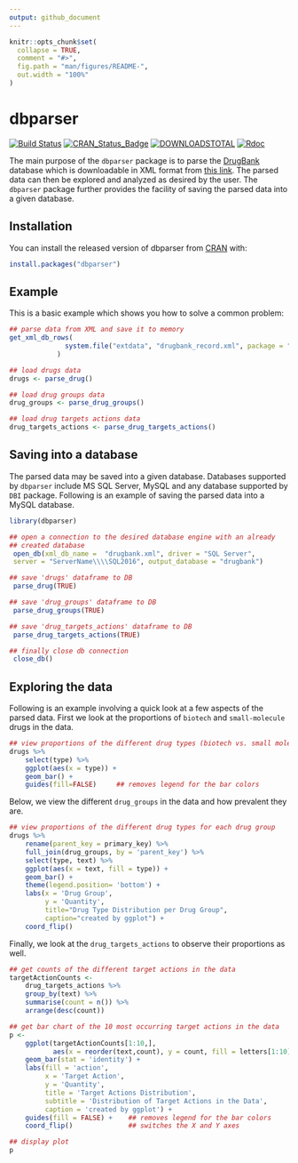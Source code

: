 ```yaml
---
output: github_document
---
```


<!-- README.md is generated from README.Rmd. Please edit attributes file -->

```r
knitr::opts_chunk$set(
  collapse = TRUE,
  comment = "#>",
  fig.path = "man/figures/README-",
  out.width = "100%"
)
```
# dbparser

[![Build Status](https://travis-ci.org/Dainanahan/dbparser.svg?branch=master)](https://travis-ci.org/Dainanahan/dbparser) [![CRAN\_Status\_Badge](http://www.r-pkg.org/badges/version/dbparser)](https://cran.r-project.org/package=dbparser) [![DOWNLOADSTOTAL](https://cranlogs.r-pkg.org/badges/grand-total/dbparser)](https://cranlogs.r-pkg.org/badges/grand-total/dbparser)
[![Rdoc](http://www.rdocumentation.org/badges/version/dbparser)](http://www.rdocumentation.org/packages/dbparser)

The main purpose of the `dbparser` package is to parse the 
[DrugBank](http://drugbank.ca/) database which is downloadable in XML format 
from [this link](https://www.drugbank.ca/releases/latest). The parsed data can 
then be explored and analyzed as desired by the user. The `dbparser` package 
further provides the facility of saving the parsed data into a given database.

## Installation

You can install the released version of dbparser from [CRAN](https://CRAN.R-project.org) with:

``` r
install.packages("dbparser")
```

## Example

This is a basic example which shows you how to solve a common problem:

``` r
## parse data from XML and save it to memory
get_xml_db_rows(
              system.file("extdata", "drugbank_record.xml", package = "dbparser")
            )

## load drugs data
drugs <- parse_drug()

## load drug groups data
drug_groups <- parse_drug_groups()

## load drug targets actions data
drug_targets_actions <- parse_drug_targets_actions()
```

## Saving into a database

The parsed data may be saved into a given database. Databases supported by 
`dbparser` include MS SQL Server, MySQL and any database supported by `DBI` package. 
Following is an example of saving the 
parsed data into a MySQL database.

``` r
library(dbparser)

## open a connection to the desired database engine with an already
## created database
 open_db(xml_db_name =  "drugbank.xml", driver = "SQL Server",
 server = "ServerName\\\\SQL2016", output_database = "drugbank")

## save 'drugs' dataframe to DB
 parse_drug(TRUE)

## save 'drug_groups' dataframe to DB
 parse_drug_groups(TRUE)

## save 'drug_targets_actions' dataframe to DB
 parse_drug_targets_actions(TRUE)

## finally close db connection 
 close_db()
```



## Exploring the data

Following is an example involving a quick look at a few aspects of the parsed 
data. First we look at the proportions of `biotech` and `small-molecule` drugs 
in the data.

``` r
## view proportions of the different drug types (biotech vs. small molecule)
drugs %>% 
    select(type) %>% 
    ggplot(aes(x = type)) + 
    geom_bar() + 
    guides(fill=FALSE)     ## removes legend for the bar colors
```

Below, we view the different `drug_groups` in the data and how prevalent they 
are.

``` r
## view proportions of the different drug types for each drug group
drugs %>% 
    rename(parent_key = primary_key) %>% 
    full_join(drug_groups, by = 'parent_key') %>% 
    select(type, text) %>% 
    ggplot(aes(x = text, fill = type)) + 
    geom_bar() + 
    theme(legend.position= 'bottom') + 
    labs(x = 'Drug Group', 
         y = 'Quantity', 
         title="Drug Type Distribution per Drug Group", 
         caption="created by ggplot") + 
    coord_flip()
```

Finally, we look at the `drug_targets_actions` to observe their proportions as 
well.

``` r
## get counts of the different target actions in the data
targetActionCounts <- 
    drug_targets_actions %>% 
    group_by(text) %>% 
    summarise(count = n()) %>% 
    arrange(desc(count))

## get bar chart of the 10 most occurring target actions in the data
p <- 
    ggplot(targetActionCounts[1:10,], 
           aes(x = reorder(text,count), y = count, fill = letters[1:10])) + 
    geom_bar(stat = 'identity') +
    labs(fill = 'action', 
         x = 'Target Action', 
         y = 'Quantity', 
         title = 'Target Actions Distribution', 
         subtitle = 'Distribution of Target Actions in the Data',
         caption = 'created by ggplot') + 
    guides(fill = FALSE) +    ## removes legend for the bar colors
    coord_flip()              ## switches the X and Y axes

## display plot
p
```
